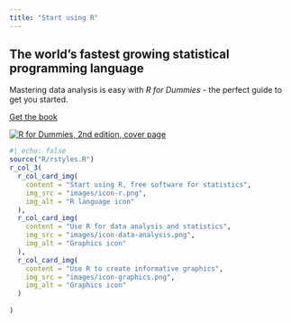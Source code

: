 ```yaml
---
title: "Start using R"
---
```


::: r-col-2
::: r-col-card
## The world's fastest growing statistical programming language

Mastering data analysis is easy with *R for Dummies* - the perfect guide to get you started.

<a class="btn btn-primary" href="get-the-book.qmd" role="button">Get the book</a>
:::

::: r-col-card
[![R for Dummies, 2nd edition, cover page](images/R-for-dummies-2nd-ed-cover.jpg){fig-alt="R for Dummies, 2nd edition, cover page" fig-align="center"}](get-the-book.qmd)
:::
:::

```r
#| echo: false
source("R/rstyles.R")
r_col_3(
  r_col_card_img(
    content = "Start using R, free software for statistics", 
    img_src = "images/icon-r.png",
    img_alt = "R language icon"
  ),
  r_col_card_img(
    content = "Use R for data analysis and statistics", 
    img_src = "images/icon-data-analysis.png",
    img_alt = "Graphics icon"
  ),
  r_col_card_img(
    content = "Use R to create informative graphics", 
    img_src = "images/icon-graphics.png",
    img_alt = "Graphics icon"
  )
  
)
```
